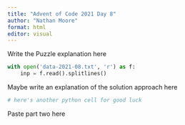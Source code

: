 ```yaml
---
title: "Advent of Code 2021 Day 8"
author: "Nathan Moore"
format: html
editor: visual
---
```


Write the Puzzle explanation here

```python

with open('data-2021-08.txt', 'r') as f:
    inp = f.read().splitlines()

```

Maybe write an explanation of the solution approach here

```python
# here's another python cell for good luck

```

Paste part two here
